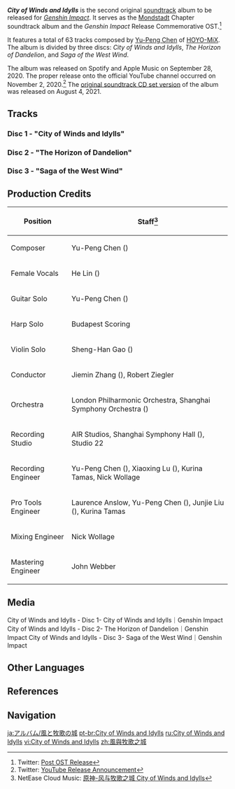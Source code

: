 {{SoundtrackTabs}}
{{Album Infobox
|image       = City of Winds and Idylls.png
|type        = Original Game Soundtracks
|releaseDate = 2020-09-28
|length      = 01 hr 15 min - 63 Tracks
|spotify     = 4B5efqHkeq0UaDGx8nYOuf
|youtube     = OLAK5uy_kMx-Au12G3ECQF0vsTqd0hNnAQ0Mfr1hc
|previous    = [[The Wind and The Star Traveler]]
|next        = [[Jade Moon Upon a Sea of Clouds]]
}}
'''''City of Winds and Idylls''''' is the second original [[soundtrack]] album to be released for ''[[Genshin Impact]]''. It serves as the [[Mondstadt]] Chapter soundtrack album and the ''Genshin Impact'' Release Commemorative OST.<ref>Twitter: [https://twitter.com/GenshinImpact/status/1316952005848551427 Post OST Release]</ref>

It features a total of 63 tracks composed by [[Yu-Peng Chen]] of [[HOYO-MiX]]. The album is divided by three discs: ''City of Winds and Idylls'', ''The Horizon of Dandelion'', and ''Saga of the West Wind''.

The album was released on Spotify and Apple Music on September 28, 2020. The proper release onto the official YouTube channel occurred on November 2, 2020.<ref>Twitter: [https://twitter.com/GenshinImpact/status/1323484717589491712 YouTube Release Announcement]</ref> The [[City of Winds and Idylls (CD Set)|original soundtrack CD set version]] of the album was released on August 4, 2021.

==Tracks==
===Disc 1 - "City of Winds and Idylls"===
{{Soundtracks by Category Table|City of Winds and Idylls Disc 1 Soundtracks|hidealbum=1}}

===Disc 2 - "The Horizon of Dandelion"===
{{Soundtracks by Category Table|City of Winds and Idylls Disc 2 Soundtracks|hidealbum=1|noplayer=1}}

===Disc 3 - "Saga of the West Wind"===
{{Soundtracks by Category Table|City of Winds and Idylls Disc 3 Soundtracks|hidealbum=1|noplayer=1}}

==Production Credits==
{| class="wikitable" style="text-align:left; height:0.5em"
! Position
! Staff<ref>NetEase Cloud Music: [https://music.163.com/#/album?id=95790219 原神-风与牧歌之城 City of Winds and Idylls]</ref>
|-
! Composer
| Yu-Peng Chen ({{zh|陈致逸}})
|-
! Female Vocals
| He Lin ({{zh|林禾}})
|-
! Guitar Solo
| Yu-Peng Chen ({{zh|陈致逸}})
|-
! Harp Solo
| Budapest Scoring
|-
! Violin Solo
| Sheng-Han Gao ({{zh|高胜寒}})
|-
! Conductor
| Jiemin Zhang ({{zh|张洁敏}}), Robert Ziegler
|-
! Orchestra
| London Philharmonic Orchestra, Shanghai Symphony Orchestra ({{zh|上海交响乐团}})
|-
! Recording Studio
| AIR Studios, Shanghai Symphony Hall ({{zh|上海交响乐团音乐厅}}), Studio 22
|-
! Recording Engineer
| Yu-Peng Chen ({{zh|陈致逸}}), Xiaoxing Lu ({{zh|陆晓幸}}), Kurina Tamas, Nick Wollage
|-
! Pro Tools Engineer
| Laurence Anslow, Yu-Peng Chen ({{zh|陈致逸}}), Junjie Liu ({{zh|刘俊杰}}), Kurina Tamas
|-
! Mixing Engineer
| Nick Wollage
|-
! Mastering Engineer
| John Webber
|}

==Media==
<gallery>
City of Winds and Idylls - Disc 1- City of Winds and Idylls｜Genshin Impact
City of Winds and Idylls - Disc 2- The Horizon of Dandelion｜Genshin Impact
City of Winds and Idylls - Disc 3- Saga of the West Wind｜Genshin Impact
</gallery>

==Other Languages==
{{Other Languages
|en      = City of Winds and Idylls
|zhs     = 风与牧歌之城
|zhs_rm  = Fēng yǔ Mùgē zhī Chéng
|zht     = 風與牧歌之城
|zht_rm  = Fēng yǔ Mùgē zhī Chéng
|zh_tl   = City of Winds and Idylls
|ja      = 風と牧歌の城
|ja_rm   = Kaze to Bokka no Shiro
|ja_tl   = The Tranquil Dusk
|ko      = 바람과 {{tt|목가|牧歌}}의 {{tt|성|城}}
|ko_rm   = Baram-gwa Mokga-ui Seong
|ko_tl   = Castle of Winds and Idylls
|es      = La ciudad de los vientos y la música bucólica<ref>Genshin Impact Official Website (Spanish): [https://genshin.hoyoverse.com/es/news/detail/6363 City of Winds and Idylls (La ciudad de los vientos y la música bucólica)]</ref>
|es_tl   = The City of Winds and Bucolic Music
|tr      = 
|tr_tl   = 
|it      = 
|it_tl   = 
}}

==References==
{{Reflist}}

==Navigation==
{{Soundtrack Navbox|City of Winds and Idylls}}

[[ja:アルバム/風と牧歌の城]]
[[pt-br:City of Winds and Idylls]]
[[ru:City of Winds and Idylls]]
[[vi:City of Winds and Idylls]]
[[zh:風與牧歌之城]]